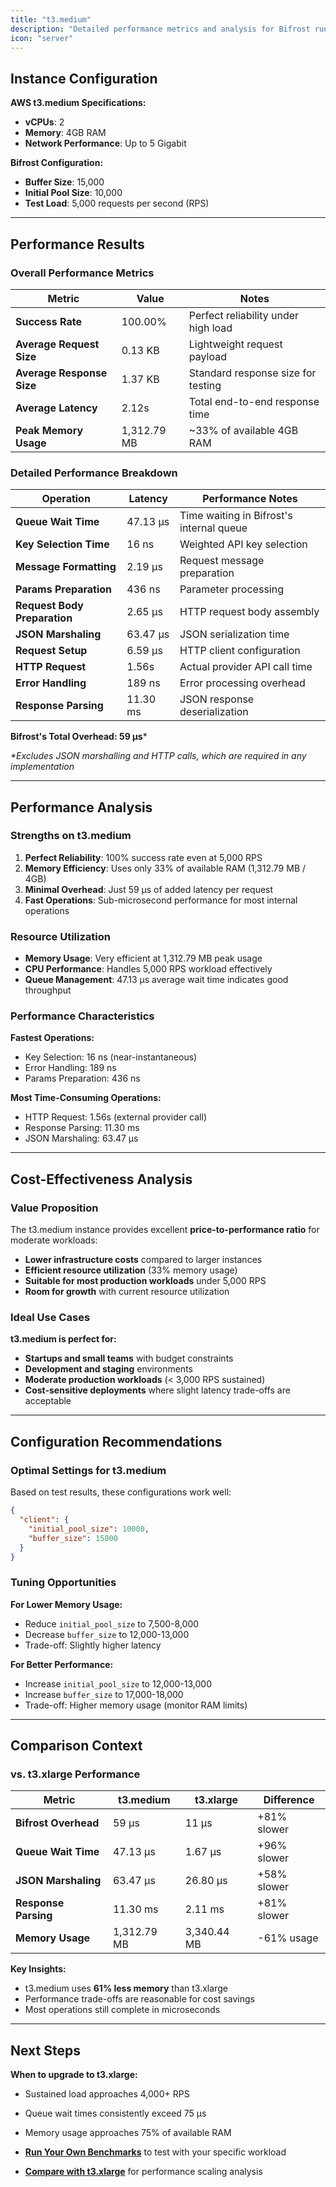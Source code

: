 ```yaml
---
title: "t3.medium"
description: "Detailed performance metrics and analysis for Bifrost running on AWS t3.medium instances (2 vCPUs, 4GB RAM)."
icon: "server"
---
```


## Instance Configuration

**AWS t3.medium Specifications:**
- **vCPUs**: 2
- **Memory**: 4GB RAM
- **Network Performance**: Up to 5 Gigabit

**Bifrost Configuration:**
- **Buffer Size**: 15,000
- **Initial Pool Size**: 10,000
- **Test Load**: 5,000 requests per second (RPS)

---

## Performance Results

### **Overall Performance Metrics**

| Metric | Value | Notes |
|--------|-------|--------|
| **Success Rate** | 100.00% | Perfect reliability under high load |
| **Average Request Size** | 0.13 KB | Lightweight request payload |
| **Average Response Size** | 1.37 KB | Standard response size for testing |
| **Average Latency** | 2.12s | Total end-to-end response time |
| **Peak Memory Usage** | 1,312.79 MB | ~33% of available 4GB RAM |

### **Detailed Performance Breakdown**

| Operation | Latency | Performance Notes |
|-----------|---------|-------------------|
| **Queue Wait Time** | 47.13 µs | Time waiting in Bifrost's internal queue |
| **Key Selection Time** | 16 ns | Weighted API key selection |
| **Message Formatting** | 2.19 µs | Request message preparation |
| **Params Preparation** | 436 ns | Parameter processing |
| **Request Body Preparation** | 2.65 µs | HTTP request body assembly |
| **JSON Marshaling** | 63.47 µs | JSON serialization time |
| **Request Setup** | 6.59 µs | HTTP client configuration |
| **HTTP Request** | 1.56s | Actual provider API call time |
| **Error Handling** | 189 ns | Error processing overhead |
| **Response Parsing** | 11.30 ms | JSON response deserialization |

**Bifrost's Total Overhead: 59 µs***

*\*Excludes JSON marshalling and HTTP calls, which are required in any implementation*

---

## Performance Analysis

### **Strengths on t3.medium**

1. **Perfect Reliability**: 100% success rate even at 5,000 RPS
2. **Memory Efficiency**: Uses only 33% of available RAM (1,312.79 MB / 4GB)
3. **Minimal Overhead**: Just 59 µs of added latency per request
4. **Fast Operations**: Sub-microsecond performance for most internal operations

### **Resource Utilization**

- **Memory Usage**: Very efficient at 1,312.79 MB peak usage
- **CPU Performance**: Handles 5,000 RPS workload effectively
- **Queue Management**: 47.13 µs average wait time indicates good throughput

### **Performance Characteristics**

**Fastest Operations:**
- Key Selection: 16 ns (near-instantaneous)
- Error Handling: 189 ns
- Params Preparation: 436 ns

**Most Time-Consuming Operations:**
- HTTP Request: 1.56s (external provider call)
- Response Parsing: 11.30 ms
- JSON Marshaling: 63.47 µs

---

## Cost-Effectiveness Analysis

### **Value Proposition**
The t3.medium instance provides excellent **price-to-performance ratio** for moderate workloads:

- **Lower infrastructure costs** compared to larger instances
- **Efficient resource utilization** (33% memory usage)
- **Suitable for most production workloads** under 5,000 RPS
- **Room for growth** with current resource utilization

### **Ideal Use Cases**

**t3.medium is perfect for:**
- **Startups and small teams** with budget constraints
- **Development and staging** environments
- **Moderate production workloads** (< 3,000 RPS sustained)
- **Cost-sensitive deployments** where slight latency trade-offs are acceptable

---

## Configuration Recommendations

### **Optimal Settings for t3.medium**

Based on test results, these configurations work well:

```json
{
  "client": {
    "initial_pool_size": 10000,
    "buffer_size": 15000
  }
}
```

### **Tuning Opportunities**

**For Lower Memory Usage:**
- Reduce `initial_pool_size` to 7,500-8,000
- Decrease `buffer_size` to 12,000-13,000
- Trade-off: Slightly higher latency

**For Better Performance:**
- Increase `initial_pool_size` to 12,000-13,000  
- Increase `buffer_size` to 17,000-18,000
- Trade-off: Higher memory usage (monitor RAM limits)

---

## Comparison Context

### **vs. t3.xlarge Performance**

| Metric | t3.medium | t3.xlarge | Difference |
|--------|-----------|-----------|------------|
| **Bifrost Overhead** | 59 µs | 11 µs | +81% slower |
| **Queue Wait Time** | 47.13 µs | 1.67 µs | +96% slower |
| **JSON Marshaling** | 63.47 µs | 26.80 µs | +58% slower |
| **Response Parsing** | 11.30 ms | 2.11 ms | +81% slower |
| **Memory Usage** | 1,312.79 MB | 3,340.44 MB | -61% usage |

**Key Insights:**
- t3.medium uses **61% less memory** than t3.xlarge
- Performance trade-offs are reasonable for cost savings
- Most operations still complete in microseconds

---

## Next Steps

**When to upgrade to t3.xlarge:**
- Sustained load approaches 4,000+ RPS
- Queue wait times consistently exceed 75 µs
- Memory usage approaches 75% of available RAM

- **[Run Your Own Benchmarks](./run-your-own-benchmarks)** to test with your specific workload
- **[Compare with t3.xlarge](./t3.xl)** for performance scaling analysis
